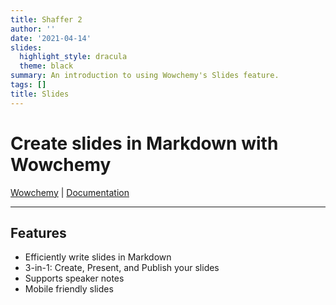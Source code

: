 ```yaml
---
title: Shaffer 2
author: ''
date: '2021-04-14'
slides:
  highlight_style: dracula
  theme: black
summary: An introduction to using Wowchemy's Slides feature.
tags: []
title: Slides
---
```


# Create slides in Markdown with Wowchemy

[Wowchemy](https://wowchemy.com/) | [Documentation](https://owchemy.com/docs/managing-content/#create-slides)

---

## Features

- Efficiently write slides in Markdown
- 3-in-1: Create, Present, and Publish your slides
- Supports speaker notes
- Mobile friendly slides

